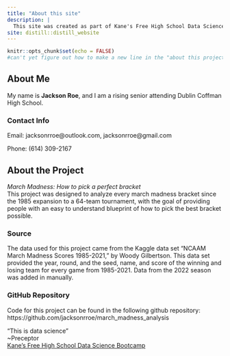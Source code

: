 ```yaml
---
title: "About this site"
description: |
  This site was created as part of Kane's Free High School Data Science Bootcamp
site: distill::distill_website
---
```


```r
knitr::opts_chunk$set(echo = FALSE)
#can't yet figure out how to make a new line in the "about this project" section, had to make another subtitle
```

## About Me
My name is **Jackson Roe**, and I am a rising senior attending Dublin Coffman High School. 

### Contact Info
Email: jacksonrroe@outlook.com, jacksonrroe@gmail.com

Phone: (614) 309-2167

## About the Project
*March Madness: How to pick a perfect bracket*  
This project was designed to analyze every march madness bracket since the 1985 expansion to a 64-team tournament, with the goal of providing people with an easy to understand blueprint of how to pick the best bracket possible.

### Source
The data used for this project came from the Kaggle data set "NCAAM March Madness Scores 1985-2021," by Woody Gilbertson. This data set provided the year, round, and the seed, name, and score of the winning and losing team for every game from 1985-2021. Data from the 2022 season was added in manually. 

### GitHub Repository
Code for this project can be found in the following github repository:
https://github.com/jacksonrroe/march_madness_analysis


“This is data science”  
~Preceptor  
[Kane’s Free High School Data Science Bootcamp](https://bootcamp.davidkane.info)